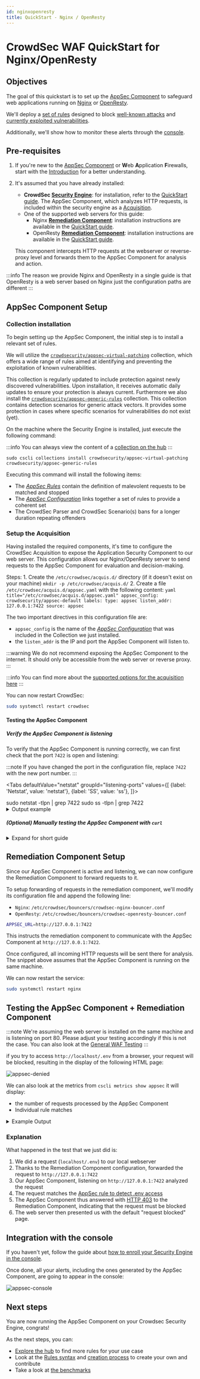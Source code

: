 ```yaml
---
id: nginxopenresty
title: QuickStart - Nginx / OpenResty
---
```




# CrowdSec WAF QuickStart for Nginx/OpenResty

## Objectives

The goal of this quickstart is to set up the [AppSec Component](/appsec/intro.md#introduction) to safeguard web applications running on [Nginx](https://nginx.com) or [OpenResty](https://openresty.org/en/).

We'll deploy a [set of rules](https://app.crowdsec.net/hub/author/crowdsecurity/collections/appsec-virtual-patching) designed to block [well-known attacks](https://app.crowdsec.net/hub/author/crowdsecurity/collections/appsec-generic-rules) and [currently exploited vulnerabilities](https://app.crowdsec.net/hub/author/crowdsecurity/collections/appsec-virtual-patching).

Additionally, we'll show how to monitor these alerts through the [console](https://app.crowdsec.net/).

## Pre-requisites

1. If you're new to the [AppSec Component](/appsec/intro.md#introduction) or **W**eb **A**pplication **F**irewalls, start with the [Introduction](/appsec/intro.md#introduction) for a better understanding.

2. It's assumed that you have already installed:
   - **CrowdSec [Security Engine](intro.mdx)**: for installation, refer to the [QuickStart guide](/u/getting_started/installation/linux). The AppSec Component, which analyzes HTTP requests, is included within the security engine as a [Acquisition](/log_processor/data_sources/appsec.md).
   - One of the supported web servers for this guide:
        - Nginx **[Remediation Component](/u/bouncers/intro)**: installation instructions are available in the [QuickStart guide](/u/bouncers/nginx).
        - OpenResty **[Remediation Component](/u/bouncers/intro)**: installation instructions are available in the [QuickStart guide](/u/bouncers/openresty).

    This component intercepts HTTP requests at the webserver or reverse-proxy level and forwards them to the AppSec Component for analysis and action.

:::info
The reason we provide Nginx and OpenResty in a single guide is that OpenResty is a web server based on Nginx just the configuration paths are different
:::

## AppSec Component Setup

### Collection installation

To begin setting up the AppSec Component, the initial step is to install a relevant set of rules.

We will utilize the [`crowdsecurity/appsec-virtual-patching`](https://app.crowdsec.net/hub/author/crowdsecurity/collections/appsec-virtual-patching) collection, which offers a wide range of rules aimed at identifying and preventing the exploitation of known vulnerabilities.

This <UnderlineTooltip tooltip="Collections are bundle of parsers, scenarios, postoverflows that form a coherent package.">collection</UnderlineTooltip> is regularly updated to include protection against newly discovered vulnerabilities. Upon installation, it receives automatic daily updates to ensure your protection is always current.
Furthermore we also install the [`crowdsecurity/appsec-generic-rules`](https://app.crowdsec.net/hub/author/crowdsecurity/collections/appsec-generic-rules) collection. This collection contains detection scenarios for generic attack vectors. It provides some protection in cases where specific scenarios for vulnerabilities do not exist (yet).

On the machine where the Security Engine is installed, just execute the following command:

:::info
You can always view the content of a [collection on the hub](https://app.crowdsec.net/hub/author/crowdsecurity/collections/appsec-virtual-patching)
:::

```
sudo cscli collections install crowdsecurity/appsec-virtual-patching crowdsecurity/appsec-generic-rules
```

Executing this command will install the following items:

- The [*AppSec Rules*](/appsec/rules_syntax.md) contain the definition of malevolent requests to be matched and stopped
- The [*AppSec Configuration*](/appsec/configuration.md#appsec-configuration-files) links together a set of rules to provide a coherent set
- The <UnderlineTooltip tooltip="YAML files that extract relevant data from logs, such as IP addresses, timestamps, or request paths.">CrowdSec Parser</UnderlineTooltip> and <UnderlineTooltip tooltip="Behavioral rules written in a domain-specific language that define what malicious activity looks like, such as multiple failed logins in a short time.">CrowdSec Scenario(s)</UnderlineTooltip> bans for a longer duration repeating offenders

### Setup the Acquisition

Having installed the required components, it's time to configure the CrowdSec <UnderlineTooltip tooltip="Acquisition files tell CrowdSec where to find logs and which application they belong to.">Acquisition</UnderlineTooltip> to expose the Application Security Component to our web server. This configuration allows our Nginx/OpenResty server to send requests to the AppSec Component for evaluation and decision-making.

Steps:
    1. Create the `/etc/crowdsec/acquis.d/` directory (if it doesn't exist on your machine)
    ```
    mkdir -p /etc/crowdsec/acquis.d/
    ```
    2. Create a file `/etc/crowdsec/acquis.d/appsec.yaml` with the following content:
    ```yaml title="/etc/crowdsec/acquis.d/appsec.yaml"
    appsec_config: crowdsecurity/appsec-default
    labels:
      type: appsec
    listen_addr: 127.0.0.1:7422
    source: appsec
    ```

The two important directives in this configuration file are:

 - `appsec_config` is the name of the [*AppSec Configuration*](/appsec/configuration.md#appsec-configuration-files) that was included in the <UnderlineTooltip tooltip="Collections are bundle of parsers, scenarios, postoverflows that form a coherent package.">Collection</UnderlineTooltip> we just installed.
 - the `listen_addr` is the IP and port the AppSec Component will listen to.

:::warning
We do not recommend exposing the AppSec Component to the internet. It should only be accessible from the web server or reverse proxy.
::: 

:::info
You can find more about the [supported options for the acquisition here](/log_processor/data_sources/appsec.md)
:::

You can now restart CrowdSec:

```bash
sudo systemctl restart crowdsec
```

#### Testing the AppSec Component

##### Verify the AppSec Component is listening

To verify that the AppSec Component is running correctly, we can first check that the port `7422` is open and listening:

:::note
If you have changed the port in the configuration file, replace `7422` with the new port number.
:::

<Tabs
  defaultValue="netstat"
  groupId="listening-ports"
  values={[
    {label: 'Netstat', value: 'netstat'},
    {label: 'SS', value: 'ss'},
  ]}>
  
  <TabItem value="netstat">
    <CodeBlock className="language-bash">sudo netstat -tlpn | grep 7422</CodeBlock>
  </TabItem>

  <TabItem value="ss">
    <CodeBlock className="language-bash">sudo ss -tlpn | grep 7422</CodeBlock>
  </TabItem>
</Tabs>

<details>

<summary>Output example</summary>

```bash
tcp        0      0 127.0.0.1:7422            0.0.0.0:*               LISTEN      12345/crowdsec
```

:::note
The output may look differently depending on which command you used but as long as you see the port and the process `crowdsec`, it means the AppSec Component is running.
:::

</details>

##### (Optional) Manually testing the AppSec Component with `curl`

<details>
  <summary>Expand for short guide</summary>

Before we proceed with configuring the Remediation Component, let's verify that all our current setups are functioning correctly.

1. Create a Remediation Component (Bouncer) API Key:

```bash
sudo cscli bouncers add test_waf -k this_is_a_bad_password
API key for 'test_waf':

   this_is_a_bad_password

Please keep this key since you will not be able to retrieve it!
```

2. Emit a legitimate request to the AppSec Component:

```bash
curl -X POST localhost:7422/ -i -H 'x-crowdsec-appsec-uri: /test' -H 'x-crowdsec-appsec-ip: 192.168.1.1' -H 'x-crowdsec-appsec-host: foobar.com' -H 'x-crowdsec-appsec-verb: POST' -H 'x-crowdsec-appsec-api-key: this_is_a_bad_password'
```

Which will give us an answer such as:

```bash
HTTP/1.1 200 OK
Date: Tue, 30 Jan 2024 15:43:50 GMT
Content-Length: 36
Content-Type: text/plain; charset=utf-8

{"action":"allow","http_status":200}
```

3. Emit a malevolent request to the Appsec Component:

:::info
We're trying to access a `.env` file, a [common way to get access to some credentials forgotten by a developer.](https://app.crowdsec.net/hub/author/crowdsecurity/appsec-rules/vpatch-env-access)
:::

```bash
curl -X POST localhost:7422/ -i -H 'x-crowdsec-appsec-uri: /.env' -H 'x-crowdsec-appsec-ip: 192.168.1.1' -H 'x-crowdsec-appsec-host: foobar.com' -H 'x-crowdsec-appsec-verb: POST' -H 'x-crowdsec-appsec-api-key: this_is_a_bad_password'

```

Our request is detected and blocked by the AppSec Component:

```bash
HTTP/1.1 403 Forbidden
Date: Tue, 30 Jan 2024 15:57:08 GMT
Content-Length: 34
Content-Type: text/plain; charset=utf-8

{"action":"ban","http_status":403}
```

Let's now delete our test API Key:

```bash
sudo cscli bouncers delete test_waf
```

</details>

## Remediation Component Setup

Since our AppSec Component is active and listening, we can now configure the Remediation Component to forward requests to it.

To setup forwarding of requests in the remediation component, we'll modify its configuration file and append the following line:

- `Nginx`: `/etc/crowdsec/bouncers/crowdsec-nginx-bouncer.conf`
- `OpenResty`: `/etc/crowdsec/bouncers/crowdsec-openresty-bouncer.conf`

```bash
APPSEC_URL=http://127.0.0.1:7422
```

This instructs the remediation component to communicate with the AppSec Component at `http://127.0.0.1:7422`.

Once configured, all incoming HTTP requests will be sent there for analysis. The snippet above assumes that the AppSec Component is running on the same machine.

We can now restart the service:

```bash
sudo systemctl restart nginx
```

## Testing the AppSec Component + Remediation Component

:::note
We're assuming the web server is installed on the same machine and is listening on port 80. Please adjust your testing accordingly if this is not the case.
You can also look at the [General WAF Testing](/docs/appsec/quickstart/general.mdx#testing-waf-component)
:::



if you try to access `http://localhost/.env` from a browser, your request will be blocked, resulting in the display of the following HTML page:

![appsec-denied](/img/appsec_denied.png)

We can also look at the metrics from `cscli metrics show appsec` it will display:
 - the number of requests processed by the AppSec Component
 - Individual rule matches

 <details>
  <summary>Example Output</summary>

```bash title="sudo cscli metrics show appsec"
Appsec Metrics:
╭─────────────────┬───────────┬─────────╮
│  Appsec Engine  │ Processed │ Blocked │
├─────────────────┼───────────┼─────────┤
│ 127.0.0.1:7422/ │ 2         │ 1       │
╰─────────────────┴───────────┴─────────╯

Appsec '127.0.0.1:7422/' Rules Metrics:
╭─────────────────────────────────┬───────────╮
│             Rule ID             │ Triggered │
├─────────────────────────────────┼───────────┤
│ crowdsecurity/vpatch-env-access │ 1         │
╰─────────────────────────────────┴───────────╯
```

</details>

### Explanation

What happened in the test that we just did is:

 1. We did a request (`localhost/.env`) to our local webserver
 2. Thanks to the Remediation Component configuration, forwarded the request to `http://127.0.0.1:7422`
 3. Our AppSec Component, listening on `http://127.0.0.1:7422` analyzed the request
 4. The request matches the [AppSec rule to detect .env access](https://app.crowdsec.net/hub/author/crowdsecurity/appsec-rules/vpatch-env-access)
 5. The AppSec Component thus answered with [HTTP 403](https://developer.mozilla.org/en-US/docs/Web/HTTP/Status/403) to the Remediation Component, indicating that the request must be blocked
 6. The web server then presented us with the default "request blocked" page.

 ## Integration with the console

If you haven't yet, follow the guide about [how to enroll your Security Engine in the console](/u/getting_started/post_installation/console).

Once done, all your alerts, including the ones generated by the AppSec Component, are going to appear in the console:

![appsec-console](/img/appsec_console.png)


## Next steps

You are now running the AppSec Component on your Crowdsec Security Engine, congrats!

As the next steps, you can:
 - [Explore the hub](https://hub.crowdsec.net) to find more rules for your use case
 - Look at the [Rules syntax](/appsec/rules_syntax.md) and [creation process](/appsec/create_rules.md) to create your own and contribute
 - Take a look at [the benchmarks](/appsec/benchmark.md)

